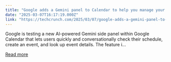 ```yaml
---
title: "Google adds a Gemini panel to Calendar to help you manage your schedule"
date: "2025-03-07T16:17:19.000Z"
link: "https://techcrunch.com/2025/03/07/google-adds-a-gemini-panel-to-calendar-to-help-you-manage-your-schedule/"
---
```


Google is testing a new AI-powered Gemini side panel within Google Calendar that lets users quickly and conversationally check their schedule, create an event, and look up event details. The feature i...

[Read more](https://techcrunch.com/2025/03/07/google-adds-a-gemini-panel-to-calendar-to-help-you-manage-your-schedule/)
